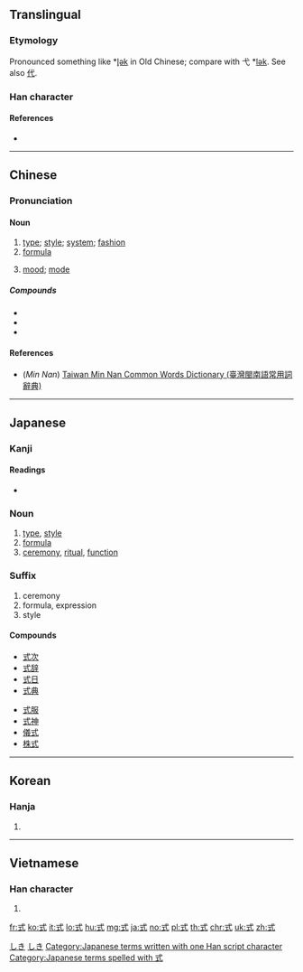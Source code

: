 ==Translingual==

===Etymology===
{{Han compound|弋|工|c1=p|c2=s|t2=work|ls=psc}}

Pronounced something like *[[w:International Phonetic Alphabet|l̥ək]] in Old Chinese; compare with 弋 *[[w:International Phonetic Alphabet|lək]]. See also [[代]].

===Han character===
{{Han char|rn=56|rad=弋|as=03|sn=6|four=43100|canj=IPM|ids=⿹弋工}}

====References====
* {{Han ref|kx=0355.060|dkj=09663|hdz=10558.070|uh=5F0F|ud=24335|bh=A6A1|bd=42657}}

----

==Chinese==
{{zh-forms}}

===Pronunciation===
{{zh-pron
|m=shì|ma=y
|c=sik1
|mn=sit/sik
|mn_note=sit - vernacular, sik - literary
|mc=y
|oc=y
|cat=n
}}

====Noun====
{{zh-noun}}

# [[type]]; [[style]]; [[system]]; [[fashion]]
# [[formula]]
# {{context|grammar|lang=zh}} [[mood]]; [[mode]]
#: {{zh-usex|叙述式|indicative mood}}

=====Compounds=====
* {{zh-l|式樣}}
* {{zh-l|式子}}
* {{zh-l|儀式}}

====References====
* (''Min Nan'') [http://twblg.dict.edu.tw/holodict_new/index.html Taiwan Min Nan Common Words Dictionary (臺灣閩南語常用詞辭典)]

{{zh-cat|Advanced}}

----

==Japanese==

===Kanji===
{{ja-kanji|grade=3|rs=弋03}}

====Readings====
* {{ja-readings|goon=[[しき]] (shiki)|kanon=[[しょく]] (shoku)|kun=[[のり]] (nori), [[のっとる]] (nottoru)|nanori=[[つね]] (tsune), [[のり]] (nori), [[もち]] (mochi)}}

===Noun===
{{ja-noun|しき}}

# [[type]], [[style]]
# [[formula]]
# [[ceremony]], [[ritual]], [[function]]

===Suffix===
{{ja-pos|suffix|しき}}

# ceremony
# formula, expression
# style

====Compounds====
{{top2}}
* [[式次]]
* [[式辞]]
* [[式日]]
* [[式典]]
{{mid2}}
* [[式服]]
* [[式神]]
* [[儀式]]
* [[株式]]
{{bottom}}

[[Category:ja:Computing|しき]]
[[Category:ja:Mathematics|しき]]
[[Category:Japanese terms written with one Han script character]]
[[Category:Japanese terms spelled with 式]]

----

==Korean==

===Hanja===
{{ko-hanja|hangeul=[[식]]|eumhun=|rv=sik|mr=sik|y=sik}}

# {{defn|lang=ko|sort=弋03}}

----

==Vietnamese==

===Han character===
{{vi-hantu|[[thức]], [[sức]]|rs=弋03}}

# {{defn|lang=vi|sort=弋03}}

[[fr:式]]
[[ko:式]]
[[it:式]]
[[lo:式]]
[[hu:式]]
[[mg:式]]
[[ja:式]]
[[no:式]]
[[pl:式]]
[[th:式]]
[[chr:式]]
[[uk:式]]
[[zh:式]]